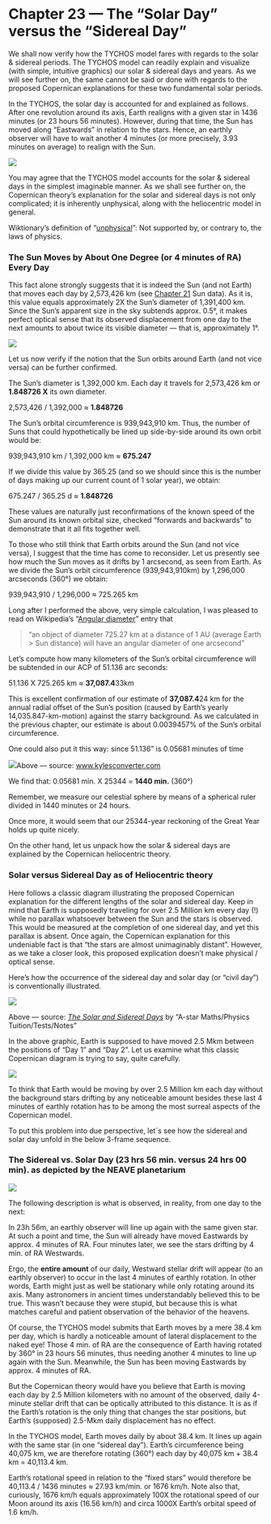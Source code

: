 Chapter 23 — The “Solar Day” versus the “Sidereal Day”
======================================================

We shall now verify how the TYCHOS model fares with regards to the solar & sidereal periods. The TYCHOS model can readily explain and visualize (with simple, intuitive graphics) our solar & sidereal days and years. As we will see further on, the same cannot be said or done with regards to the proposed Copernican explanations for these two fundamental solar periods.

In the TYCHOS, the solar day is accounted for and explained as follows. After one revolution around its axis, Earth realigns with a given star in 1436 minutes (or 23 hours 56 minutes). However, during that time, the Sun has moved along “Eastwards” in relation to the stars. Hence, an earthly observer will have to wait another 4 minutes (or more precisely, 3.93 minutes on average) to realign with the Sun.

![](https://www.tychos.info/book_imagery/081_SOLAR_&_SIDEREAL_DAY_01.jpg)

You may agree that the TYCHOS model accounts for the solar & sidereal days in the simplest imaginable manner. As we shall see further on, the Copernican theory’s explanation for the solar and sidereal days is not only complicated; it is inherently unphysical, along with the heliocentric model in general.

Wiktionary’s definition of “[unphysical](https://www.tychos.info/citation/_WIKT-Feb-2017_Unphysical.pdf)”: Not supported by, or contrary to, the laws of physics.

### The Sun Moves by About One Degree (or 4 minutes of RA) Every Day

This fact alone strongly suggests that it is indeed the Sun (and not Earth) that moves each day by 2,573,426 km (see [Chapter 21](https://www.tychos.info/chapter-21/) Sun data). As it is, this value equals approximately 2X the Sun’s diameter of 1,391,400 km. Since the Sun’s apparent size in the sky subtends approx. 0.5°, it makes perfect optical sense that its observed displacement from one day to the next amounts to about twice its visible diameter — that is, approximately 1°.

![](https://www.tychos.info/book_imagery/082_SUN_is_moving_01.jpg)

Let us now verify if the notion that the Sun orbits around Earth (and not vice versa) can be further confirmed.

The Sun’s diameter is 1,392,000 km. Each day it travels for 2,573,426 km or **1.848726 X** its own diameter.

2,573,426 / 1,392,000 ≈ **1.848726**

The Sun’s orbital circumference is 939,943,910 km. Thus, the number of Suns that could hypothetically be lined up side-by-side around its own orbit would be:

939,943,910 km / 1,392,000 km ≈ **675.247**

If we divide this value by 365.25 (and so we should since this is the number of days making up our current count of 1 solar year), we obtain:

675.247 / 365.25 d ≈ **1.848726**

These values are naturally just reconfirmations of the known speed of the Sun around its known orbital size, checked “forwards and backwards” to demonstrate that it all fits together well.

To those who still think that Earth orbits around the Sun (and not vice versa), I suggest that the time has come to reconsider. Let us presently see how much the Sun moves as it drifts by 1 arcsecond, as seen from Earth. As we divide the Sun’s orbit circumference (939,943,910km) by 1,296,000 arcseconds (360°) we obtain:

939,943,910 / 1,296,000 ≈ 725.265 km

Long after I performed the above, very simple calculation, I was pleased to read on Wikipedia’s “[Angular diameter](https://www.tychos.info/citation/_WIKIP-Feb-2017_Angular_diameter.pdf)” entry that

> “an object of diameter 725.27 km at a distance of 1 AU (average Earth > Sun distance) will have an angular diameter of one arcsecond”

Let’s compute how many kilometers of the Sun’s orbital circumference will be subtended in our ACP of 51.136 arc seconds:

51.136 X 725.265 km ≈ **37,087.4**33km

This is excellent confirmation of our estimate of **37,087.4**24 km for the annual radial offset of the Sun’s position (caused by Earth’s yearly 14,035.847-km-motion) against the starry background. As we calculated in the previous chapter, our estimate is about 0.0039457% of the Sun’s orbital circumference.

One could also put it this way: since 51.136” is 0.05681 minutes of time

![](https://www.tychos.info/book_imagery/083_ConvertArcSecs_to_MinOfTime_02.jpg)Above — source: www.kylesconverter.com

We find that: 0.05681 min. X 25344 = **1440 min.** (360°)

Remember, we measure our celestial sphere by means of a spherical ruler divided in 1440 minutes or 24 hours.

Once more, it would seem that our 25344-year reckoning of the Great Year holds up quite nicely.

On the other hand, let us unpack how the solar & sidereal days are explained by the Copernican heliocentric theory.

### Solar versus Sidereal Day as of Heliocentric theory

Here follows a classic diagram illustrating the proposed Copernican explanation for the different lengths of the solar and sidereal day. Keep in mind that Earth is supposedly traveling for over 2.5 Million km every day (!) while no parallax whatsoever between the Sun and the stars is observed. This would be measured at the completion of one sidereal day, and yet this parallax is absent. Once again, the Copernican explanation for this undeniable fact is that “the stars are almost unimaginably distant”. However, as we take a closer look, this proposed explication doesn’t make physical / optical sense.

Here’s how the occurrence of the sidereal day and solar day (or “civil day”) is conventionally illustrated.

![](https://www.tychos.info/book_imagery/084_siderealvsolardayCopernican.jpg)

Above — source: _[The Solar and Sidereal Days](https://www.tychos.info/citation/096A_Sidereal-Civic.htm)_ by “A-star Maths/Physics Tuition/Tests/Notes”

In the above graphic, Earth is supposed to have moved 2.5 Mkm between the positions of “Day 1” and “Day 2”. Let us examine what this classic Copernican diagram is trying to say, quite carefully.

![](https://www.tychos.info/book_imagery/085_SiderealDayProblemCopernican_01.jpg)

To think that Earth would be moving by over 2.5 Million km each day without the background stars drifting by any noticeable amount besides these last 4 minutes of earthly rotation has to be among the most surreal aspects of the Copernican model.

To put this problem into due perspective, let´s see how the sidereal and solar day unfold in the below 3-frame sequence.

### The Sidereal vs. Solar Day (23 hrs 56 min. versus 24 hrs 00 min). as depicted by the NEAVE planetarium

![](https://www.tychos.info/book_imagery/086B_Star-Sun-Parallax-equiv_animated.gif)

The following description is what is observed, in reality, from one day to the next:

In 23h 56m, an earthly observer will line up again with the same given star. At such a point and time, the Sun will already have moved Eastwards by approx. 4 minutes of RA. Four minutes later, we see the stars drifting by 4 min. of RA Westwards.

Ergo, the **entire amount** of our daily, Westward stellar drift will appear (to an earthly observer) to occur in the last 4 minutes of earthly rotation. In other words, Earth might just as well be stationary while only rotating around its axis. Many astronomers in ancient times understandably believed this to be true. This wasn’t because they were stupid, but because this is what matches careful and patient observation of the behavior of the heavens.

Of course, the TYCHOS model submits that Earth moves by a mere 38.4 km per day, which is hardly a noticeable amount of lateral displacement to the naked eye! Those 4 min. of RA are the consequence of Earth having rotated by 360° in 23 hours 56 minutes, thus needing another 4 minutes to line up again with the Sun. Meanwhile, the Sun has been moving Eastwards by approx. 4 minutes of RA.

But the Copernican theory would have you believe that Earth is moving each day by 2.5 Million kilometers with no amount of the observed, daily 4-minute stellar drift that can be optically attributed to this distance. It is as if the Earth’s rotation is the only thing that changes the star positions, but Earth’s (supposed) 2.5-Mkm daily displacement has no effect.

In the TYCHOS model, Earth moves daily by about 38.4 km. It lines up again with the same star (in one “sidereal day”). Earth’s circumference being 40,075 km, we are therefore rotating (360°) each day by 40,075 km + 38.4 km = 40,113.4 km.

Earth’s rotational speed in relation to the “fixed stars” would therefore be 40,113.4 / 1436 minutes ≈ 27.93 km/min. or 1676 km/h. Note also that, curiously, 1676 km/h equals approximately 100X the rotational speed of our Moon around its axis (16.56 km/h) and circa 1000X Earth’s orbital speed of 1.6 km/h.